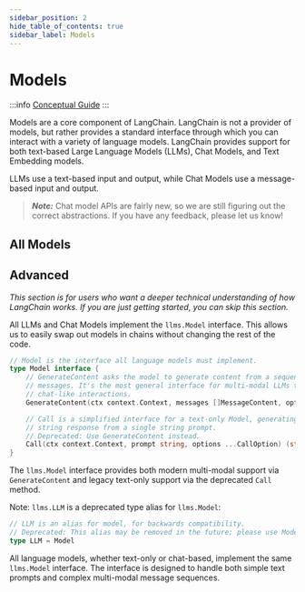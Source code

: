 ```yaml
---
sidebar_position: 2
hide_table_of_contents: true
sidebar_label: Models
---
```



# Models

:::info
[Conceptual Guide](https://python.langchain.com/docs/modules/model_io)
:::

Models are a core component of LangChain. LangChain is not a provider of models, but rather provides a standard interface through which you can interact with a variety of language models.
LangChain provides support for both text-based Large Language Models (LLMs), Chat Models, and Text Embedding models.

LLMs use a text-based input and output, while Chat Models use a message-based input and output.

> **_Note:_** Chat model APIs are fairly new, so we are still figuring out the correct abstractions. If you have any feedback, please let us know!

## All Models

<DocCardList />

## Advanced

_This section is for users who want a deeper technical understanding of how LangChain works. If you are just getting started, you can skip this section._

All LLMs and Chat Models implement the `llms.Model` interface. This allows us to easily swap out models in chains without changing the rest of the code.

```go
// Model is the interface all language models must implement.
type Model interface {
	// GenerateContent asks the model to generate content from a sequence of
	// messages. It's the most general interface for multi-modal LLMs that support
	// chat-like interactions.
	GenerateContent(ctx context.Context, messages []MessageContent, options ...CallOption) (*ContentResponse, error)

	// Call is a simplified interface for a text-only Model, generating a single
	// string response from a single string prompt.
	// Deprecated: Use GenerateContent instead.
	Call(ctx context.Context, prompt string, options ...CallOption) (string, error)
}
```

The `llms.Model` interface provides both modern multi-modal support via `GenerateContent` and legacy text-only support via the deprecated `Call` method.

Note: `llms.LLM` is a deprecated type alias for `llms.Model`:

```go
// LLM is an alias for model, for backwards compatibility.
// Deprecated: This alias may be removed in the future; please use Model instead.
type LLM = Model
```

All language models, whether text-only or chat-based, implement the same `llms.Model` interface. The interface is designed to handle both simple text prompts and complex multi-modal message sequences.
